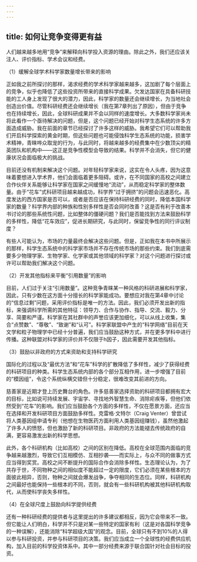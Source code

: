 ```yaml
---
---
---
```

title: 如何让竞争变得更有益
---




人们越来越多地用“竞争”来解释向科学投入资源的理由。除此之外，我们还应该关注人、评价指标、学术会议和经费。





（1）缓解全球学术科学家数量增长带来的影响


正如我之前所探讨的那样，渴求经费的学术科学家越来越多，这加剧了每个层面上的竞争，似乎也降低了这些投资所带来的直接科学成果。欠发达国家在具备科研技能的工人身上发现了很大的潜力，因此，科学家的数量还会继续增长，为当地社会创造出价值。尽管科研经费还会继续增长（我在第7章列出了原因），但由于竞争也在持续增长，因此，全球科研成果并不会以同样的速度增长。大多数科学家尚未将此看作一个亟待解决的问题，但是，这个问题已经开始对科学生态系统的许多方面造成威胁。我在前面的章节已经探讨了许多这样的威胁。我希望它们可以帮助我们开启科学探索的黄金时期，但这些问题也可能侵蚀科学生态系统的功能，损害学术精神，青睐哗众取宠的行为，与此同时，将越来越多的经费集中在少数顶尖的精英团队和机构中——这正是竞争性模型会导致的结果。科学并不会消失，但它的健康状况会面临极大的挑战。

目前还没有机制来解决这个问题。对年轻科学家来说，这实在令人头疼，因为这意味着要想进入学术界，他们会面临着更多阻碍。或许，在不同国家的高校之间建立合作伙伴关系能够让科学家在国家之间缓慢地“流动”，从而稳定科学家的整体数量。由于“花车”式科研项目越来越成功，科学界“过于拥挤”的问题会迅速恶化。高度发达的西方国家是否可以，或者是否应该在保持科研经费的同时，降低本国科学家的数量？科学界内部的种族和性别多样性是否会同时改善？这是否有利于改善本书讨论的那些系统性问题，比如整体的僵硬问题？我们是否能找到方法来鼓励科学的多样性，降低“花车效应”，促进长期研究，与此同时，保留竞争性的同行评议制度？

有些人可能认为，市场的力量最终会解决这些问题。但是，正如我在本书中所展示的那样，科学生态系统中的科学家市场并不存在传统市场的那些约束。我们到底需要多少物理学家、生物学家、化学家或其他领域的科学家？对这个问题进行探讨或许可以帮助我们解决这个问题。





（2）开发其他指标来平衡“引用数量”的影响


目前，人们过于关注“引用数量”。这种竞争青睐某一种风格的科研进展和科学家，因此，只有少数在这方面十分擅长的科学家能成功。要想应对我在第4章中讨论的“信息过剩”问题，采用评价指标是唯一的方法。因此，我们必须开发出新的指标，来强调科学所需的其他特征：领导力、合作与协作、指导、交流、毅力、分享、简要和严谨。科学家在其社群中的声誉应该更加细化，可以从线上收集，集合“点赞数”、“尊敬”、“致谢”和“认可”。科学家联盟中产生的“科学网络”目前在天文学和粒子物理学中已经十分普遍，我们应当鼓励这种方式，并在更多学科中进行传播。这种联盟对科学家的评价并不仅限于h因子，因此需要开发其他指标。





（3）鼓励以非政府的方式来资助和支持科学研究


国际化的过程以及“最优方法”和“花车”科学的扩散降低了多样性，减少了获得经费的科研项目的种类。科学生态系统内部的各个部分互相作用，进一步增强了目前的“模因组”，令这个系统纵横交错但十分稳定，很难改变其前进的方向。

慈善家是近期才登上历史舞台的角色。许多慈善家选择资助的科研项目都拥有宏大的目标，比如说可持续发展、宇宙学、寻找地外智慧生命、消除疟疾等，但他们依然受到“花车”的影响。我们应当鼓励各个方面的多样性，不仅在愿景方面，还应当在选择和开发科研项目方面鼓励多样性。克雷格·文特尔（Craig Venter）曾尝试将人类基因组申请专利（他想在生物医药方面利用人类基因组赚钱），虽然他激起了许多人的愤怒，但也激励了新的科研项目。非政府的方法能褪去传统政府的自满，更容易激发出新的科学思想。

此外，各个科研机构（比如高校）之间的区别在降低。高校在全球范围内面临的竞争越来越激烈，导致它们互相模仿、互相抄袭——而实际上，与众不同的做事方式应当得到奖赏。高校之间不断提升的国际合作会消除多样性。生态理论认为，为了共存于世，不同物种之间的相似度不能超过一定的限度，它们必须在某些根本的方面彼此相异，否则，物种之间就会爆发战争，争夺相同的生态位。同样，科研机构之间最好也能保持一些根本的不同，否则，就会有一些科研机构被其他科研机构取代，从而使科学丧失多样性。





（4）在全球尺度上鼓励向科学提供经费


还有一种科研经费的提供者与这里提出的许多建议都相反，因为它会带来不一致。但它能让人们明白，科学并不只是对某一些特定的国家有利（这是对各国科学竞争的一种误解），还能消除“科学超级大国”的观念。目前，全球只有不到10%的人得以参与科研投资，并参与科研项目的决策。我们应当成立一个全球性的经费供应机构，加入目前的科学投资体系中。其中一部分经费来源于联合国针对社会目标的投资。
